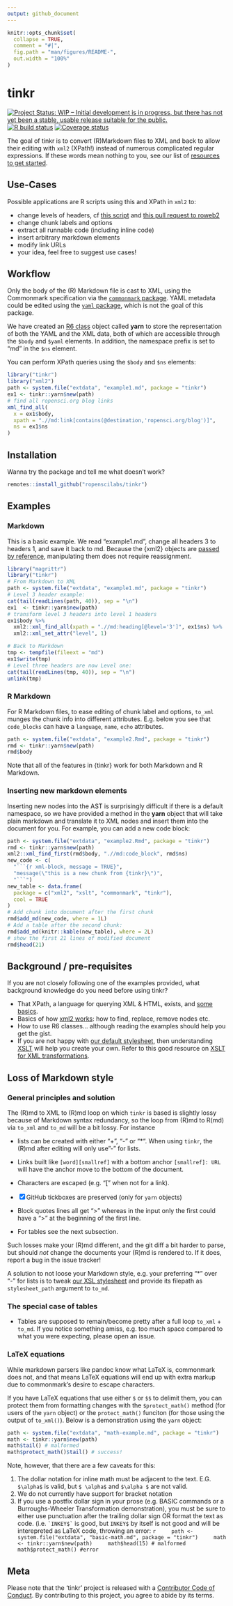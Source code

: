 ```yaml
---
output: github_document
---
```


<!-- README.md is generated from README.Rmd. Please edit that file -->

```r
knitr::opts_chunk$set(
  collapse = TRUE,
  comment = "#|",
  fig.path = "man/figures/README-",
  out.width = "100%"
)
```

# tinkr

<!-- badges: start -->
[![Project Status: WIP – Initial development is in progress, but there has not yet been a stable, usable release suitable for the public.](https://www.repostatus.org/badges/latest/wip.svg)](https://www.repostatus.org/#wip) 
  [![R build status](https://github.com/ropenscilabs/tinkr/workflows/R-CMD-check/badge.svg)](https://github.com/ropenscilabs/tinkr/actions)
 [![Coverage status](https://codecov.io/gh/ropenscilabs/tinkr/branch/master/graph/badge.svg)](https://codecov.io/github/ropenscilabs/tinkr?branch=master)
  <!-- badges: end -->



The goal of tinkr is to convert (R)Markdown files to XML and back to allow their editing with `xml2` (XPath!) instead of numerous complicated regular expressions. 
If these words mean nothing to you, see our list of [resources to get started](#background--pre-requisites).

## Use-Cases

Possible applications are R scripts using this and XPath in `xml2` to:

* change levels of headers, cf [this script](inst/scripts/roweb2_headers.R) and [this pull request to roweb2](https://github.com/ropensci/roweb2/pull/279)
* change chunk labels and options
* extract all runnable code (including inline code)
* insert arbitrary markdown elements 
* modify link URLs 
* your idea, feel free to suggest use cases!

## Workflow

Only the body of the (R) Markdown file is cast to XML, using the Commonmark specification via the [`commonmark` package](https://github.com/jeroen/commonmark). YAML metadata could be edited using the [`yaml` package](https://github.com/viking/r-yaml), which is not the goal of this package.

We have created an [R6 class](https://r6.r-lib.org/) object called **yarn** to store the representation of both the YAML and the XML data, both of which are accessible through the `$body` and `$yaml` elements. In addition, the namespace prefix is set to "md" in the `$ns` element.

You can perform XPath queries using the `$body` and `$ns` elements:

```r
library("tinkr")
library("xml2")
path <- system.file("extdata", "example1.md", package = "tinkr")
ex1 <- tinkr::yarn$new(path)
# find all ropensci.org blog links
xml_find_all(
  x = ex1$body, 
  xpath = ".//md:link[contains(@destination,'ropensci.org/blog')]", 
  ns = ex1$ns
)
```

## Installation

Wanna try the package and tell me what doesn't work? 

```r 
remotes::install_github("ropenscilabs/tinkr")
```


## Examples

### Markdown

This is a basic example. We read "example1.md", change all headers 3 to headers 1, and save it back to md. Because the {xml2} objects are [passed by reference](https://blog.penjee.com/wp-content/uploads/2015/02/pass-by-reference-vs-pass-by-value-animation.gif), manipulating them does not require reassignment. 


```r
library("magrittr")
library("tinkr")
# From Markdown to XML
path <- system.file("extdata", "example1.md", package = "tinkr")
# Level 3 header example:
cat(tail(readLines(path, 40)), sep = "\n")
ex1  <- tinkr::yarn$new(path)
# transform level 3 headers into level 1 headers
ex1$body %>%
  xml2::xml_find_all(xpath = ".//md:heading[@level='3']", ex1$ns) %>% 
  xml2::xml_set_attr("level", 1)

# Back to Markdown
tmp <- tempfile(fileext = "md")
ex1$write(tmp)
# Level three headers are now Level one:
cat(tail(readLines(tmp, 40)), sep = "\n")
unlink(tmp)
```

### R Markdown

For R Markdown files, to ease editing of chunk label and options, `to_xml` munges the chunk info into different attributes. E.g. below you see that `code_blocks` can have a `language`, `name`, `echo` attributes.

```r
path <- system.file("extdata", "example2.Rmd", package = "tinkr")
rmd <- tinkr::yarn$new(path)
rmd$body
```

Note that all of the features in {tinkr} work for both Markdown and R Markdown.

### Inserting new markdown elements

Inserting new nodes into the AST is surprisingly difficult if there is a default
namespace, so we have provided a method in the **yarn** object that will take
plain markdown and translate it to XML nodes and insert them into the document
for you. For example, you can add a new code block:

```r
path <- system.file("extdata", "example2.Rmd", package = "tinkr")
rmd <- tinkr::yarn$new(path)
xml2::xml_find_first(rmd$body, ".//md:code_block", rmd$ns)
new_code <- c(
  "```{r xml-block, message = TRUE}",
  "message(\"this is a new chunk from {tinkr}\")",
  "```")
new_table <- data.frame(
  package = c("xml2", "xslt", "commonmark", "tinkr"),
  cool = TRUE
)
# Add chunk into document after the first chunk
rmd$add_md(new_code, where = 1L)
# Add a table after the second chunk:
rmd$add_md(knitr::kable(new_table), where = 2L)
# show the first 21 lines of modified document
rmd$head(21)
```

## Background / pre-requisites {#pre-reqs}

If you are not closely following one of the examples provided, what background knowledge do you need before using tinkr?

* That XPath, a language for querying XML & HTML, exists, and [some basics](https://www.w3schools.com/xml/xpath_intro.asp). 
* Basics of how [xml2 works](https://blog.r-hub.io/2020/01/22/mutable-api/#exposing-the-c-api-in-xml2): how to find, replace, remove nodes etc.
* How to use R6 classes... although reading the examples should help you get the gist.
* If you are not happy with [our default stylesheet](#general-principles-and-solution), then understanding [XSLT](https://ropensci.org/blog/2017/01/10/xslt-release/) will help you create your own. Refer to this good resource on [XSLT for XML transformations](https://www.w3schools.com/xml/xsl_intro.asp).

## Loss of Markdown style

### General principles and solution

The (R)md to XML to (R)md loop on which `tinkr` is based is slightly lossy because of Markdown syntax redundancy, so the loop from (R)md to R(md) via `to_xml` and `to_md` will be a bit lossy. For instance 

 * lists can be created with either "+", "-" or "*". When using `tinkr`, the (R)md after editing will only use "-" for lists. 
 
 * Links built like `[word][smallref]` with a bottom anchor `[smallref]: URL`
  will have the anchor move to the bottom of the document.
 
 * Characters are escaped (e.g. "[" when not for a link).

 * [x] GitHub tickboxes are preserved (only for `yarn` objects)
 
 * Block quotes lines all get ">" whereas in the input only the first could have a ">" at the beginning of the first line.
 
 * For tables see the next subsection.
    
  Such losses make your (R)md different, and the git diff a bit harder to parse, but should _not_ change the documents your (R)md is rendered to. If it does, report a bug in the issue tracker!
  
  A solution to not loose your Markdown style, e.g. your preferring "*" over "-" for lists is to tweak [our XSL stylesheet](inst/extdata/xml2md_gfm.xsl) and provide its filepath as `stylesheet_path` argument to `to_md`.
  
### The special case of tables
  
* Tables are supposed to remain/become pretty after a full loop `to_xml` + `to_md`. If you notice something amiss, e.g. too much space compared to what you were expecting, please open an issue.

### LaTeX equations

While markdown parsers like pandoc know what LaTeX is, commonmark does not, and
that means LaTeX equations will end up with extra markup due to commonmark's
desire to escape characters.

If you have LaTeX equations that use either `$` or `$$` to delimit them, you
can protect them from formatting changes with the `$protect_math()` method (for
users of the `yarn` object) or the `protect_math()` funciton (for those using
the output of `to_xml()`). Below is a demonstration using the `yarn` object:

```r
path <- system.file("extdata", "math-example.md", package = "tinkr")
math <- tinkr::yarn$new(path)
math$tail() # malformed
math$protect_math()$tail() # success!
```

Note, however, that there are a few caveats for this:

1. The dollar notation for inline math must be adjacent to the text. E.G. 
   `$\alpha$` is valid, but `$ \alpha$` and `$\alpha $` are not valid.
2. We do not currently have support for bracket notation
3. If you use a postfix dollar sign in your prose (e.g. BASIC commands or a 
   Burroughs-Wheeler Transformation demonstration), you must be sure to either
   use punctuation after the trailing dollar sign OR format the text as code.
   (i.e. `` `INKEY$` `` is good, but `INKEY$` by itself is not good and will be 
   interepreted as LaTeX code, throwing an error:
    ```r
    path <- system.file("extdata", "basic-math.md", package = "tinkr")
    math <- tinkr::yarn$new(path)
    math$head(15) # malformed
    math$protect_math() #error
    ```

## Meta

Please note that the 'tinkr' project is released with a [Contributor Code of Conduct](CODE_OF_CONDUCT.md). By contributing to this project, you agree to abide by its terms.
